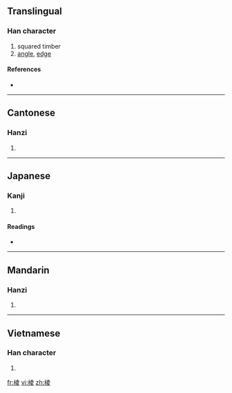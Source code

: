 {{also|稜}}
==Translingual==

===Han character===
{{Han char|rn=75|rad=木|as=08|sn=12|four=5404<sub>7</sub>|canj=木土金水 (DGCE)}}

# squared timber
# [[angle]], [[edge]]

====References====
* {{Han ref|kx=0534.160|dkj=14979|dj=0922.120|hdz=21224.010|uh=68F1|ud=26865|bh=D9B1|bd=55729}}

----

==Cantonese==

===Hanzi===
{{yue-hanzi|jyut=|y=ling4}}

# {{defn|Cantonese|sort=木08}}

----

==Japanese==

===Kanji===
{{ja-kanji|grade=|rs=木08}}

# {{defn|Japanese|sort=木08}}

====Readings====
* {{ja-readings|on=[[ろう]] (rō), [[りょう]] (ryō), [[ちょう]] (chō)|kun=}}

----

==Mandarin==

===Hanzi===
{{cmn-hanzi|pin=[[lēng]] ([[leng1]]), [[léng]] ([[leng2]]), [[lèng]] ([[leng4]]), [[líng]] ([[ling2]])|wg=leng<sup>1</sup>, leng<sup>2</sup>, leng<sup>4</sup>, ling<sup>2</sup>}}

# {{defn|Mandarin|sort=木08}}

----

==Vietnamese==

===Han character===
{{vi-hantu|[[lăng]], [[săng]], [[rừng]], [[dừng]]|rs=木08}}

# {{defn|Vietnamese|sort=木08}}

[[fr:棱]]
[[vi:棱]]
[[zh:棱]]